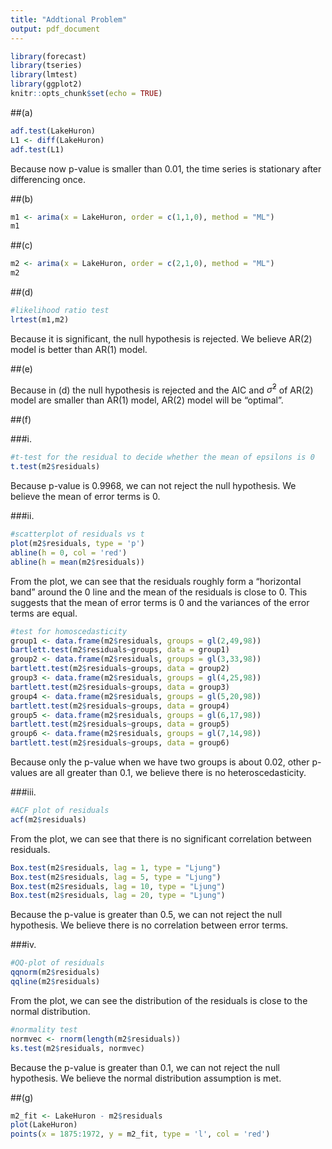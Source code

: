 ```yaml
---
title: "Addtional Problem"
output: pdf_document
---
```


```r
library(forecast)
library(tseries)
library(lmtest)
library(ggplot2)
knitr::opts_chunk$set(echo = TRUE)
```

##(a)

```r
adf.test(LakeHuron)
L1 <- diff(LakeHuron)
adf.test(L1)
```

Because now p-value is smaller than 0.01, the time series is stationary after differencing once.

##(b)

```r
m1 <- arima(x = LakeHuron, order = c(1,1,0), method = "ML")
m1
```

##(c)

```r
m2 <- arima(x = LakeHuron, order = c(2,1,0), method = "ML")
m2
```

##(d)

```r
#likelihood ratio test
lrtest(m1,m2)
```

Because it is significant, the null hypothesis is rejected. We believe AR(2) model is better than AR(1) model.

##(e)

Because in (d) the null hypothesis is rejected and the AIC and $\hat{\sigma}^2$ of AR(2) model are smaller than AR(1) model, AR(2) model will be "optimal".

##(f)

###i.

```r
#t-test for the residual to decide whether the mean of epsilons is 0
t.test(m2$residuals)
```

Because p-value is 0.9968, we can not reject the null hypothesis. We believe the mean of error terms is 0.

###ii.

```r
#scatterplot of residuals vs t
plot(m2$residuals, type = 'p')
abline(h = 0, col = 'red')
abline(h = mean(m2$residuals))
```

From the plot, we can see that the residuals roughly form a "horizontal band" around the 0 line and the mean of the residuals is close to 0. This suggests that the mean of error terms is 0 and the variances of the error terms are equal.

```r
#test for homoscedasticity
group1 <- data.frame(m2$residuals, groups = gl(2,49,98))
bartlett.test(m2$residuals~groups, data = group1)
group2 <- data.frame(m2$residuals, groups = gl(3,33,98))
bartlett.test(m2$residuals~groups, data = group2)
group3 <- data.frame(m2$residuals, groups = gl(4,25,98))
bartlett.test(m2$residuals~groups, data = group3)
group4 <- data.frame(m2$residuals, groups = gl(5,20,98))
bartlett.test(m2$residuals~groups, data = group4)
group5 <- data.frame(m2$residuals, groups = gl(6,17,98))
bartlett.test(m2$residuals~groups, data = group5)
group6 <- data.frame(m2$residuals, groups = gl(7,14,98))
bartlett.test(m2$residuals~groups, data = group6)
```

Because only the p-value when we have two groups is about 0.02, other p-values are all greater than 0.1, we believe there is no heteroscedasticity.

###iii.

```r
#ACF plot of residuals
acf(m2$residuals)
```

From the plot, we can see that there is no significant correlation between residuals.

```r
Box.test(m2$residuals, lag = 1, type = "Ljung")
Box.test(m2$residuals, lag = 5, type = "Ljung")
Box.test(m2$residuals, lag = 10, type = "Ljung")
Box.test(m2$residuals, lag = 20, type = "Ljung")
```

Because the p-value is greater than 0.5, we can not reject the null hypothesis. We believe there is no correlation between error terms.

###iv.

```r
#QQ-plot of residuals
qqnorm(m2$residuals)
qqline(m2$residuals)
```

From the plot, we can see the distribution of the residuals is close to the normal distribution.

```r
#normality test
normvec <- rnorm(length(m2$residuals))
ks.test(m2$residuals, normvec)
```

Because the p-value is greater than 0.1, we can not reject the null hypothesis. We believe the normal distribution assumption is met.

##(g)

```r
m2_fit <- LakeHuron - m2$residuals
plot(LakeHuron)
points(x = 1875:1972, y = m2_fit, type = 'l', col = 'red')
```

